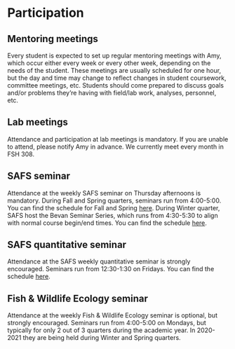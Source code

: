 # Participation


## Mentoring meetings

Every student is expected to set up regular mentoring meetings with Amy, which occur either every week or every other week, depending on the needs of the student. These meetings are usually scheduled for one hour, but the day and time may change to reflect changes in student coursework, committee meetings, etc. Students should come prepared to discuss goals and/or problems they're having with field/lab work, analyses, personnel, etc.

## Lab meetings

Attendance and participation at lab meetings is mandatory. If you are unable to attend, please notify Amy in advance. We currently meet every month in FSH 308.

## SAFS seminar

Attendance at the weekly SAFS seminar on Thursday afternoons is mandatory. During Fall and Spring quarters, seminars run from 4:00-5:00. You can find the schedule for Fall and Spring [here](https://fish.uw.edu/news-events/seminar-series/departmental-seminars/). During Winter quarter, SAFS host the Bevan Seminar Series, which runs from 4:30-5:30 to align with normal course begin/end times. You can find the schedule [here](https://fish.uw.edu/news-events/seminar-series/bevan-series/).

## SAFS quantitative seminar

Attendance at the SAFS weekly quantitative seminar is strongly encouraged. Seminars run from 12:30-1:30 on Fridays. You can find the schedule [here](https://fish.uw.edu/news-events/seminar-series/quantitative-seminar/).

## Fish & Wildlife Ecology seminar

Attendance at the weekly Fish & Wildlife Ecology seminar is optional, but strongly encouraged. Seminars run from 4:00-5:00 on Mondays, but typically for only 2 out of 3 quarters during the academic year. In 2020-2021 they are being held during Winter and Spring quarters.

